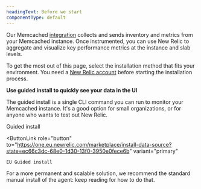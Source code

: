 ```yaml
---
headingText: Before we start
componentType: default
---
```



Our Memcached [integration](/docs/integrations/host-integrations/getting-started/introduction-host-integrations) collects and sends inventory and metrics from your Memcached instance. Once instrumented, you can use New Relic to aggregate and visualize key performance metrics at the instance and slab levels.


To get the most out of this page, select the installation method that fits your environment. You need a [New Relic account](https://newrelic.com/signup) before starting the installation process.

<Callout variant="tip">

**Use guided install to quickly see your data in the UI**

The guided install is a single CLI command you can run to monitor your Memcached instance. It's a good option for small organizations, or for anyone who wants to test out New Relic.

<ButtonGroup>
  <ButtonLink
    role="button"
    to="https://one.newrelic.com/marketplace/install-data-source?state=ec66c3dc-68e0-1d30-13f0-3950e0fece6b"
    variant="primary"
  >
    Guided install
  </ButtonLink>

  <ButtonLink
    role="button"
    to="https://one.eu.newrelic.com/marketplace/install-data-source?state=ec66c3dc-68e0-1d30-13f0-3950e0fece6b"
    variant="primary"
  >
    EU Guided install
  </ButtonLink>
</ButtonGroup>

For a more permanent and scalable solution, we recommend the standard manual install of the agent: keep reading for how to do that.

</Callout>